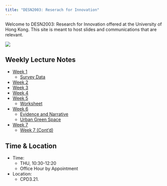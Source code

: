 ```yaml
---
title: "DESN2003: Reserach for Innovation"
---
```


Welcome to DESN2003: Research for Innovation offered at the University of Hong Kong. This site is meant to host slides and communications that are relevant.

![](data/DallEWireframe.webp)

## Weekly Lecture Notes
- [Week 1](DESN2003_L1.qmd)
  - [Survey Data](surveydata.qmd)
- [Week 2](desn2003_W2.qmd)
- [Week 3](desn2003_W3.qmd)
- [Week 4](desn2003_W4.qmd)
- [Week 5](desn2003_W5.qmd)
  - [Worksheet](data/worksheet.pdf)
- [Week 6](desn2003_W6.qmd)
  - [Evidence and Narrative](data/11_5_Osman+Abramson_Evidence & Narrative_JSAH 2007.pdf)
  - [Urban Green Space](data/Binley Chen.pdf)
- [Week 7](desn2003_W6_P.qmd)
  - [Week 7 (Cont'd)](desn2003_W7.qmd)




## Time & Location

- Time: 
  - THU, 10:30-12:20
  - Office Hour by Appointment
- Location: 
  - CPD3.21.